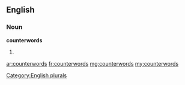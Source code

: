 ==English==

===Noun===
'''counterwords'''

# {{plural of|[[counterword]]}}

[[Category:English plurals]]

[[ar:counterwords]]
[[fr:counterwords]]
[[mg:counterwords]]
[[my:counterwords]]
